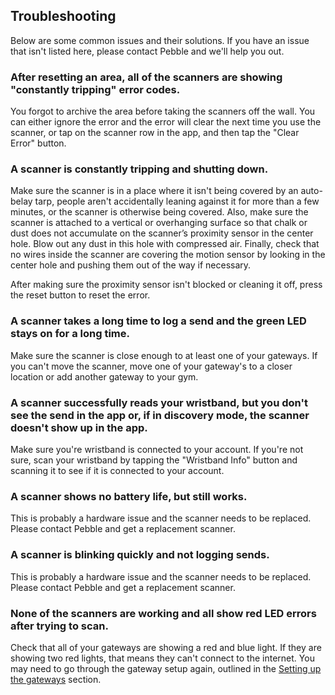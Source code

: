 ## Troubleshooting

Below are some common issues and their solutions. If you have an issue that isn't listed here, please contact Pebble and we'll help you out.

### After resetting an area, all of the scanners are showing "constantly tripping" error codes.

You forgot to archive the area before taking the scanners off the wall. You can either ignore the error and the error will clear the next time you use the scanner, or tap on the scanner row in the app, and then tap the "Clear Error" button.

### A scanner is constantly tripping and shutting down. 

Make sure the scanner is in a place where it isn't being covered by an auto-belay tarp, people aren't accidentally leaning against it for more than a few minutes, or the scanner is otherwise being covered. Also, make sure the scanner is attached to a vertical or overhanging surface so that chalk or dust does not accumulate on the scanner’s proximity sensor in the center hole. Blow out any dust in this hole with compressed air.  Finally, check that no wires inside the scanner are covering the motion sensor by looking in the center hole and pushing them out of the way if necessary.

After making sure the proximity sensor isn't blocked or cleaning it off, press the reset button to reset the error.

### A scanner takes a long time to log a send and the green LED stays on for a long time.

Make sure the scanner is close enough to at least one of your gateways. If you can't move the scanner, move one of your gateway's to a closer location or add another gateway to your gym.

### A scanner successfully reads your wristband, but you don't see the send in the app or, if in discovery mode, the scanner doesn't show up in the app.

Make sure you're wristband is connected to your account. If you're not sure, scan your wristband by tapping the "Wristband Info" button and scanning it to see if it is connected to your account.

### A scanner shows no battery life, but still works. 

This is probably a hardware issue and the scanner needs to be replaced. Please contact Pebble and get a replacement scanner.

### A scanner is blinking quickly and not logging sends.

This is probably a hardware issue and the scanner needs to be replaced. Please contact Pebble and get a replacement scanner.

### None of the scanners are working and all show red LED errors after trying to scan.

Check that all of your gateways are showing a red and blue light. If they are showing two red lights, that means they can't connect to the internet. You may need to go through the gateway setup again, outlined in the [Setting up the gateways](/scanners/gateways) section.
